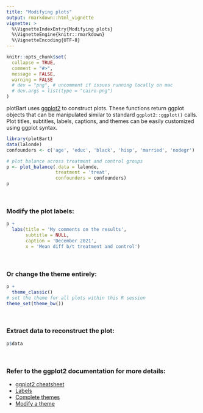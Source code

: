 ```yaml
---
title: "Modifying plots"
output: rmarkdown::html_vignette
vignette: >
  %\VignetteIndexEntry{Modifying plots}
  %\VignetteEngine{knitr::rmarkdown}
  %\VignetteEncoding{UTF-8}
---
```


```r
knitr::opts_chunk$set(
  collapse = TRUE,
  comment = "#>",
  message = FALSE,
  warning = FALSE
  # dev = "png", # uncomment if issues running locally on mac
  # dev.args = list(type = "cairo-png")
)
```

plotBart uses [ggplot2](https://ggplot2.tidyverse.org/) to construct plots. These functions return ggplot objects that can be manipulated similar to standard `ggplot2::ggplot()` calls. Plot titles, subtitles, labels, captions, and themes can be easily customized using ggplot syntax.

```r
library(plotBart)
data(lalonde)
confounders <- c('age', 'educ', 'black', 'hisp', 'married', 'nodegr')

# plot balance across treatment and control groups
p <- plot_balance(.data = lalonde,
                  treatment = 'treat',
                  confounders = confounders)
p
```

<br>

### Modify the plot labels:

```r
p +
  labs(title = 'My comments on the results',
       subtitle = NULL,
       caption = 'December 2021',
       x = 'Mean diff b/t treatment and control')
```

<br>

### Or change the theme entirely:

```r
p + 
  theme_classic()
# set the theme for all plots within this R session
theme_set(theme_bw())
```
<br>

### Extract data to reconstruct the plot:

```r
p$data
```
<br>

### Refer to the ggplot2 documentation for more details:
- [ggplot2 cheatsheet](https://ggplot2.tidyverse.org/)
- [Labels](https://ggplot2.tidyverse.org/reference/labs.html)
- [Complete themes](https://ggplot2.tidyverse.org/reference/ggtheme.html)
- [Modify a theme](https://ggplot2.tidyverse.org/reference/theme.html)
